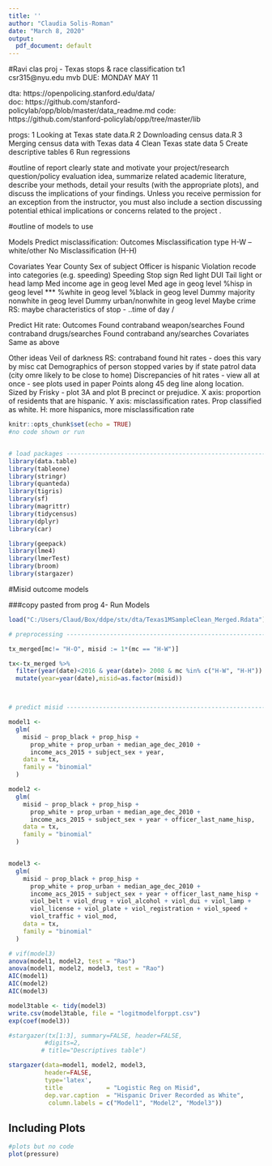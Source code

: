 ```yaml
---
title: ''
author: "Claudia Solis-Roman"
date: "March 8, 2020"
output:
  pdf_document: default
---
```


#Ravi clas proj - Texas stops & race classification 
tx1  
csr315@nyu.edu  mvb
DUE: MONDAY MAY 11

 dta: https://openpolicing.stanford.edu/data/  
 doc: https://github.com/stanford-policylab/opp/blob/master/data_readme.md
 code: https://github.com/stanford-policylab/opp/tree/master/lib

 progs: 
   1 Looking at Texas state data.R
   2 Downloading census data.R
   3 Merging census data with Texas data
   4 Clean Texas state data
   5 Create descriptive tables
   6 Run regressions

#outline of report
clearly state and motivate your project/research question/policy evaluation idea, 
summarize related academic literature, 
describe your methods, 
detail your results (with the appropriate plots), and 
discuss the implications of your findings. 
Unless you receive permission for an exception from the instructor, you must also include a section discussing potential ethical implications or concerns related to the project .

#outline of models to use

Models
Predict misclassification:
Outcomes
  Misclassification type H-W -- white/other
  No Misclassification (H-H)

Covariates
  Year
  County
  Sex of subject
  Officer is hispanic
  Violation recode into categories (e.g. speeding)
  Speeding
  Stop sign
  Red light
  DUI
  Tail light or head lamp
  Med income age in geog level
  Med age in geog level
  %hisp in geog level ***
  %white in geog level
  %black in geog level
  Dummy majority nonwhite in geog level
  Dummy urban/nonwhite in geog level
  Maybe crime 
  RS: maybe characteristics of stop - ..time of day / 

Predict Hit rate:
Outcomes
  Found contraband weapon/searches
  Found contraband drugs/searches
  Found contraband any/searches
Covariates
  Same as above


Other ideas
Veil of darkness
RS: contraband found hit rates - does this vary by misc cat
Demographics of person stopped varies by if state patrol data (city omre likely to be close to home)
Discrepancies of hit rates - view all at once - see plots used in paper
Points along 45 deg line along location. Sized by 
Frisky - plot 3A and plot B precinct or prejudice. X axis: proportion of residents that are hispanic. Y axis: misclassification rates. Prop classified as white. H: more hispanics, more misclassification rate

```r
knitr::opts_chunk$set(echo = TRUE)
#no code shown or run


# load packages -----------------------------------------------------------
library(data.table)
library(tableone)
library(stringr)
library(quanteda)
library(tigris)
library(sf)
library(magrittr)
library(tidycensus)
library(dplyr)
library(car)

library(geepack)
library(lme4)
library(lmerTest)
library(broom)
library(stargazer)
```

#Misid outcome models

###copy pasted from prog 4- Run Models
```r
load("C:/Users/Claud/Box/ddpe/stx/dta/Texas1MSampleClean_Merged.Rdata")

# preprocessing -----------------------------------------------------------

tx_merged[mc!= "H-O", misid := 1*(mc == "H-W")]

tx<-tx_merged %>% 
  filter(year(date)<2016 & year(date)> 2008 & mc %in% c("H-W", "H-H")) %>%
  mutate(year=year(date),misid=as.factor(misid))



# predict misid -----------------------------------------------------------

model1 <-
  glm(
    misid ~ prop_black + prop_hisp + 
      prop_white + prop_urban + median_age_dec_2010 +
      income_acs_2015 + subject_sex + year,
    data = tx,
    family = "binomial"
  )

model2 <-
  glm(
    misid ~ prop_black + prop_hisp + 
      prop_white + prop_urban + median_age_dec_2010 +
      income_acs_2015 + subject_sex + year + officer_last_name_hisp,
    data = tx,
    family = "binomial"
  )


model3 <-
  glm(
    misid ~ prop_black + prop_hisp + 
      prop_white + prop_urban + median_age_dec_2010 +
      income_acs_2015 + subject_sex + year + officer_last_name_hisp +
      viol_belt + viol_drug + viol_alcohol + viol_dui + viol_lamp + 
      viol_license + viol_plate + viol_registration + viol_speed + 
      viol_traffic + viol_mod,
    data = tx,
    family = "binomial"
  )

# vif(model3)
anova(model1, model2, test = "Rao")
anova(model1, model2, model3, test = "Rao")
AIC(model1)
AIC(model2)
AIC(model3)

model3table <- tidy(model3)
write.csv(model3table, file = "logitmodelforppt.csv")
exp(coef(model3))
```

```r
#stargazer(tx[1:3], summary=FALSE, header=FALSE, 
          #digits=2,
         # title="Descriptives table") 

stargazer(data=model1, model2, model3,
          header=FALSE, 
          type='latex',
          title            = "Logistic Reg on Misid",
          dep.var.caption  = "Hispanic Driver Recorded as White",
           column.labels = c("Model1", "Model2", "Model3"))
```

## Including Plots

```r
#plots but no code
plot(pressure)
```

